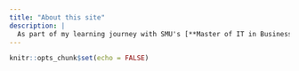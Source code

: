 ```yaml
---
title: "About this site"
description: |
  As part of my learning journey with SMU's [**Master of IT in Business**](https://scis.smu.edu.sg/master-it-business) program.
---
```


```r
knitr::opts_chunk$set(echo = FALSE)
```

